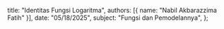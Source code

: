   title: "Identitas Fungsi Logaritma",
  authors: [{ name: "Nabil Akbarazzima Fatih" }],
  date: "05/18/2025",
  subject: "Fungsi dan Pemodelannya",
};
